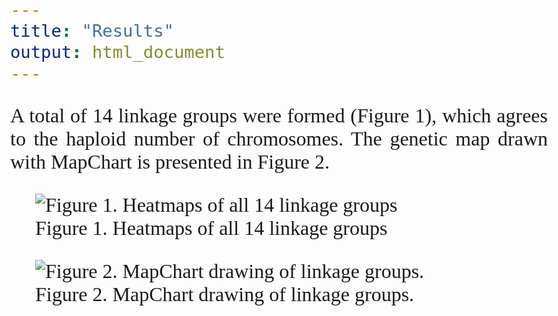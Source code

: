 ```yaml
---
title: "Results"
output: html_document
---
```


<style>
body {
text-align: justify;
font-family: Times;
font-size: 2em
}
</style>

A total of 14 linkage groups were formed (Figure 1), which agrees to the haploid number of chromosomes. The genetic map drawn with MapChart is presented in Figure 2.

<p align="center">
![Figure 1. Heatmaps of all 14 linkage groups](http://i.imgur.com/ENKc4Ut.png)


![Figure 2. MapChart drawing of linkage groups.](http://i.imgur.com/VrNcNSr.jpg)
</p>